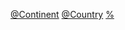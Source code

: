 {{Categories by country|nocat}}

[[Category:各國山脈|@Continent]]
[[Category:亚洲山脉|@Country]]
[[Category:亚洲各国地形|%]]